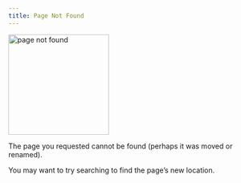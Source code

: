 ```yaml
---
title: Page Not Found
---
```


<img align="center" src="media/404.png" alt="page not found" width="200"/>

The page you requested cannot be found (perhaps it was moved or renamed).

You may want to try searching to find the page's new location.


